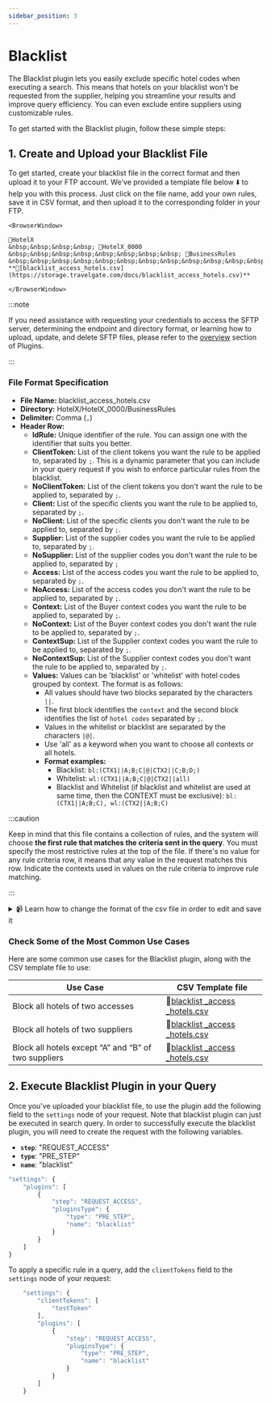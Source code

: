 ```yaml
---
sidebar_position: 3
---
```


# Blacklist

The Blacklist plugin lets you easily exclude specific hotel codes when executing a search. This means that hotels on your blacklist won't be requested from the supplier, helping you streamline your results and improve query efficiency. You can even exclude entire suppliers using customizable rules.

To get started with the Blacklist plugin, follow these simple steps:

## 1. Create and Upload your Blacklist File

To get started, create your blacklist file in the correct format and then upload it to your FTP account. We've provided a template file below ⬇️ to help you with this process. Just click on the file name, add your own rules, save it in CSV format, and then upload it to the corresponding folder in your FTP.

```mdx-code-block
<BrowserWindow>

📁HotelX  
&nbsp;&nbsp;&nbsp;&nbsp; 📁HotelX_0000  
&nbsp;&nbsp;&nbsp;&nbsp;&nbsp;&nbsp;&nbsp;&nbsp; 📁BusinessRules  
&nbsp;&nbsp;&nbsp;&nbsp;&nbsp;&nbsp;&nbsp;&nbsp;&nbsp;&nbsp;&nbsp;&nbsp; **📄[blacklist_access_hotels.csv](https://storage.travelgate.com/docs/blacklist_access_hotels.csv)**

</BrowserWindow>
```

:::note

If you need assistance with requesting your credentials to access the SFTP server, determining the endpoint and directory format, or learning how to upload, update, and delete SFTP files, please refer to the [overview](/docs/apis/for-buyers/hotel-x-pull-buyers-api/plugins/overview) section of Plugins.

:::

### File Format Specification

* **File Name:** blacklist_access_hotels.csv
* **Directory:** HotelX/HotelX_0000/BusinessRules
* **Delimiter:** Comma (`,`)
* **Header Row:**
	* **IdRule:** Unique identifier of the rule. You can assign one with the identifier that suits you better.
	* **ClientToken:** List of the client tokens you want the rule to be applied to, separated by `;`. This is a dynamic parameter that you can include in your query request if you wish to enforce particular rules from the blacklist.
	* **NoClientToken:** List of the client tokens you don't want the rule to be applied to, separated by `;`. 
	* **Client:** List of the specific clients you want the rule to be applied to, separated by `;`. 
	* **NoClient:** List of the specific clients you don't want the rule to be applied to, separated by `;`. 
	* **Supplier:** List of the supplier codes you want the rule to be applied to, separated by `;`. 
	* **NoSupplier:** List of the supplier codes you don't want the rule to be applied to, separated by `;` 
	* **Access:** List of the access codes you want the rule to be applied to, separated by `;`. 
	* **NoAccess:** List of the access codes you don't want the rule to be applied to, separated by `;`. 
	* **Context:** List of the Buyer context codes you want the rule to be applied to, separated by `;`. 
	* **NoContext:** List of the Buyer context codes you don't want the rule to be applied to, separated by `;`. 
	* **ContextSup:** List of the Supplier context codes you want the rule to be applied to, separated by `;`. 
	* **NoContextSup:** List of the Supplier context codes you don't want the rule to be applied to, separated by `;`. 
	* **Values:** Values can be 'blacklist' or 'whitelist' with hotel codes grouped by context. The format is as follows:
		* All values should have two blocks separated by the characters `||`.
		* The first block identifies the `context` and the second block identifies the list of `hotel codes` separated by `;`. 
		* Values in the whitelist or blacklist are separated by the characters `|@|`.
		* Use 'all' as a keyword when you want to choose all contexts or all hotels.
		* **Format examples:**
			* Blacklist: `bl:(CTX1||A;B;C|@|CTX2||C;B;D;)`
			* Whitelist: `wl:(CTX1||A;B;C|@|CTX2||all)`
			* Blacklist and Whitelist (if blacklist and whitelist are used at same time, then the CONTEXT must be exclusive): `bl:(CTX1||A;B;C), wl:(CTX2||A;B;C)`


:::caution

Keep in mind that this file contains a collection of rules, and the system will choose **the first rule that matches the criteria sent in the query**. You must specify the most restrictive rules at the top of the file. If there's no value for any rule criteria row, it means that any value in the request matches this row. Indicate the contexts used in values on the rule criteria to improve rule matching.

:::


<details>
    <summary>📹 Learn how to change the format of the csv file in order to edit and save it</summary>
    <div>
        <div><iframe width="560" height="315" src="https://www.youtube.com/embed/XkOk3SkZ0Sg?si=TYhN1QfMwYE1fusw&amp;controls=0" title="YouTube video player" frameborder="0" allow="accelerometer; autoplay; clipboard-write; encrypted-media; gyroscope; picture-in-picture; web-share" allowfullscreen></iframe></div>
    </div>
</details>


### Check Some of the Most Common Use Cases

Here are some common use cases for the Blacklist plugin, along with the CSV template file to use:

| Use Case                                                      | CSV Template file             |
|---------------------------------------------------------------|-------------------------------|
| Block all hotels of two accesses                              | 📄[blacklist  _access  _hotels.csv](https://storage.travelgate.com/docs/blacklist_access_hotels-1.csv) |
| Block all hotels of two suppliers                             | 📄[blacklist  _access  _hotels.csv](https://storage.travelgate.com/docs/blacklist_access_hotels-2.csv) |
| Block all hotels except “A” and “B” of two suppliers          | 📄[blacklist  _access  _hotels.csv](https://storage.travelgate.com/docs/blacklist_access_hotels-3.csv) |


## 2. Execute Blacklist Plugin in your Query

Once you've uploaded your blacklist file, to use the plugin add the following field to the `settings` node of your request. Note that blacklist plugin can just be executed in search query. In order to successfully execute the blacklist plugin, you will need to create the request with the following variables.

* **`step`**: "REQUEST_ACCESS"
* **`type`**: "PRE_STEP"
* **`name`**: "blacklist"

```js
"settings": {
	"plugins": [
		{
			"step": "REQUEST_ACCESS",
			"pluginsType": {
				"type": "PRE_STEP",
				"name": "blacklist"
			}
		}
	]
}
```

To apply a specific rule in a query, add the `clientTokens` field to the `settings` node of your request:

```js
	"settings": {
		"clientTokens": [
			"testToken"
		],
		"plugins": [
            {
				"step": "REQUEST_ACCESS",
				"pluginsType": {
					"type": "PRE_STEP",
					"name": "blacklist"
				}
			}
        ]
	}
```
